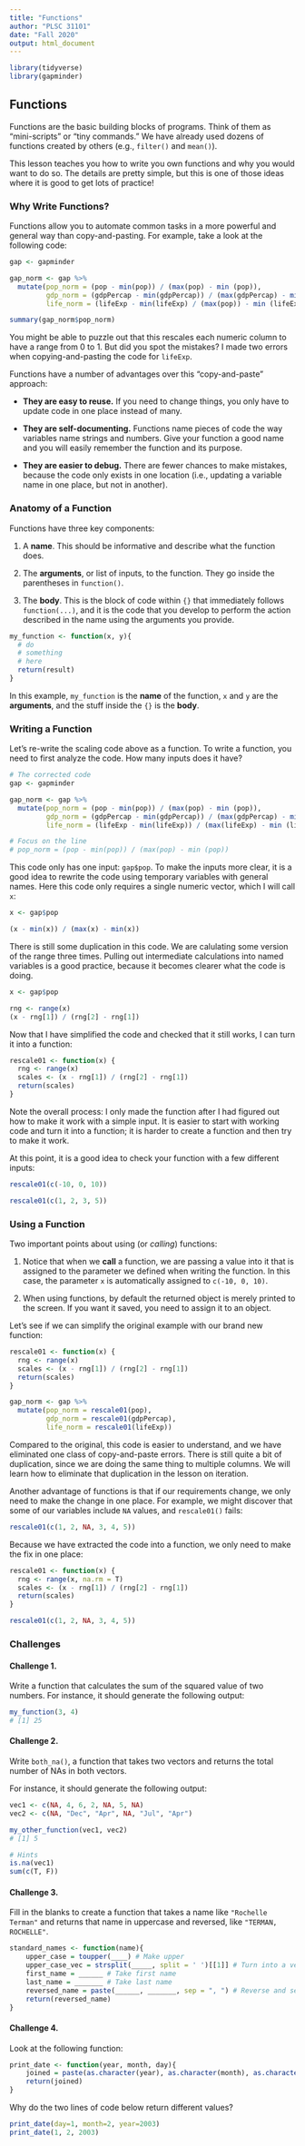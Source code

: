 ```yaml
---
title: "Functions"
author: "PLSC 31101"
date: "Fall 2020"
output: html_document
---
```


```r
library(tidyverse)
library(gapminder)
```

## Functions

Functions are the basic building blocks of programs. Think of them as "mini-scripts" or "tiny commands." We have already used dozens of functions created by others (e.g., `filter()` and `mean()`). 

This lesson teaches you how to write you own functions and why you would want to do so. The details are pretty simple, but this is one of those ideas where it is good to get lots of practice!

### Why Write Functions?

Functions allow you to automate common tasks in a more powerful and general way than copy-and-pasting. For example, take a look at the following code:

```r
gap <- gapminder

gap_norm <- gap %>%
  mutate(pop_norm = (pop - min(pop)) / (max(pop) - min (pop)),
         gdp_norm = (gdpPercap - min(gdpPercap)) / (max(gdpPercap) - min (gdpPercap)),
         life_norm = (lifeExp - min(lifeExp) / (max(pop)) - min (lifeExp)))

summary(gap_norm$pop_norm)
```

You might be able to puzzle out that this rescales each numeric column to have a range from 0 to 1. But did you spot the mistakes? I made two errors when copying-and-pasting the code for `lifeExp`.

Functions have a number of advantages over this "copy-and-paste" approach:

- **They are easy to reuse.** If you need to change things, you only have to update code in one place instead of many.

- **They are self-documenting.** Functions name pieces of code the way variables name strings and numbers. Give your function a good name and you will easily remember the function and its purpose.

- **They are easier to debug.** There are fewer chances to make mistakes, because the code only exists in one location (i.e., updating a variable name in one place, but not in another).

### Anatomy of a Function

Functions have three key components:

1. A **name**. This should be informative and describe what the function does.

2. The **arguments**, or list of inputs, to the function. They go inside the parentheses in `function()`.

3. The **body**. This is the block of code within `{}` that immediately follows `function(...)`, and it is the code that you develop to perform the action described in the name using the arguments you provide.

```r
my_function <- function(x, y){
  # do
  # something
  # here
  return(result)
}
```

In this example, `my_function` is the **name** of the function, `x` and `y` are the **arguments**, and the stuff inside the `{}` is the **body**.

### Writing a Function

Let's re-write the scaling code above as a function. To write a function, you need to first analyze the code. How many inputs does it have?

```r
# The corrected code
gap <- gapminder

gap_norm <- gap %>%
  mutate(pop_norm = (pop - min(pop)) / (max(pop) - min (pop)),
         gdp_norm = (gdpPercap - min(gdpPercap)) / (max(gdpPercap) - min (gdpPercap)),
         life_norm = (lifeExp - min(lifeExp)) / (max(lifeExp) - min (lifeExp)))

# Focus on the line
# pop_norm = (pop - min(pop)) / (max(pop) - min (pop))
```

This code only has one input: `gap$pop`. To make the inputs more clear, it is a good idea to rewrite the code using temporary variables with general names. Here this code only requires a single numeric vector, which I will call `x`:

```r
x <- gap$pop

(x - min(x)) / (max(x) - min(x))
```

There is still some duplication in this code. We are calulating some version of the range three times. Pulling out intermediate calculations into named variables is a good practice, because it becomes clearer what the code is doing. 

```r
x <- gap$pop

rng <- range(x)
(x - rng[1]) / (rng[2] - rng[1])
```

Now that I have simplified the code and checked that it still works, I can turn it into a function:

```r
rescale01 <- function(x) {
  rng <- range(x)
  scales <- (x - rng[1]) / (rng[2] - rng[1])
  return(scales)
}
```

Note the overall process: I only made the function after I had figured out how to make it work with a simple input. It is easier to start with working code and turn it into a function; it is harder to create a function and then try to make it work.

At this point, it is a good idea to check your function with a few different inputs:

```r
rescale01(c(-10, 0, 10))

rescale01(c(1, 2, 3, 5))
```

### Using a Function

Two important points about using (or *calling*) functions:

1. Notice that when we **call** a function, we are passing a value into it that is assigned to the parameter we defined when writing the function. In this case, the parameter `x` is automatically assigned to `c(-10, 0, 10)`.

2. When using functions, by default the returned object is merely printed to the screen. If you want it saved, you need to assign it to an object.

Let's see if we can simplify the original example with our brand new function:

```r
rescale01 <- function(x) {
  rng <- range(x)
  scales <- (x - rng[1]) / (rng[2] - rng[1])
  return(scales)
}

gap_norm <- gap %>%
  mutate(pop_norm = rescale01(pop),
         gdp_norm = rescale01(gdpPercap),
         life_norm = rescale01(lifeExp))

```

Compared to the original, this code is easier to understand, and we have eliminated one class of copy-and-paste errors. There is still quite a bit of duplication, since we are doing the same thing to multiple columns. We will learn how to eliminate that duplication in the lesson on iteration.

Another advantage of functions is that if our requirements change, we only need to make the change in one place. For example, we might discover that some of our variables include `NA` values, and `rescale01()` fails:

```r
rescale01(c(1, 2, NA, 3, 4, 5))
```

Because we have extracted the code into a function, we only need to make the fix in one place:

```r
rescale01 <- function(x) {
  rng <- range(x, na.rm = T)
  scales <- (x - rng[1]) / (rng[2] - rng[1])
  return(scales)
}

rescale01(c(1, 2, NA, 3, 4, 5))
```

### Challenges

#### Challenge 1. {-}

Write a function that calculates the sum of the squared value of two numbers. For instance, it should generate the following output:

```r
my_function(3, 4)
# [1] 25

```

#### Challenge 2. {-}

Write `both_na()`, a function that takes two vectors and returns the total number of NAs in both vectors. 

For instance, it should generate the following output:

```r
vec1 <- c(NA, 4, 6, 2, NA, 5, NA)
vec2 <- c(NA, "Dec", "Apr", NA, "Jul", "Apr")

my_other_function(vec1, vec2)
# [1] 5

# Hints
is.na(vec1)
sum(c(T, F))

```

#### Challenge 3. {-}

Fill in the blanks to create a function that takes a name like `"Rochelle Terman"` and returns that name in uppercase and reversed, like `"TERMAN, ROCHELLE"`.

```r
standard_names <- function(name){
    upper_case = toupper(____) # Make upper
    upper_case_vec = strsplit(_____, split = ' ')[[1]] # Turn into a vector
    first_name = ______ # Take first name
    last_name = _______ # Take last name
    reversed_name = paste(______, _______, sep = ", ") # Reverse and separate by a comma and space
    return(reversed_name)
}

```

#### Challenge 4. {-}

Look at the following function:

```r
print_date <- function(year, month, day){
    joined = paste(as.character(year), as.character(month), as.character(day), sep = "/")
    return(joined)
}
```

Why do the two lines of code below return different values? 

```r
print_date(day=1, month=2, year=2003)
print_date(1, 2, 2003)
```

